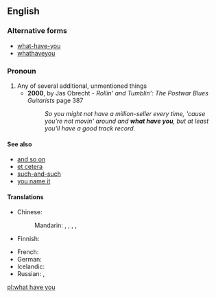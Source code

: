 ==English==

===Alternative forms===
* [[what-have-you]]
* [[whathaveyou]]

===Pronoun===
{{head|en|pronoun|head=[[what]] [[have]] [[you]]}}

# Any of several additional, unmentioned things
#* '''2000''', by Jas Obrecht - ''Rollin' and Tumblin': The Postwar Blues Guitarists'' page 387
#*: ''So you might not have a million-seller every time, 'cause you're not movin' around and '''what have you''', but at least you'll have a good track record.''

====See also====
* [[and so on]]
* [[et cetera]]
* [[such-and-such]]
* [[you name it]]

====Translations====
{{trans-top|any of several additional things}}
* Chinese:
*: Mandarin: {{t-|cmn|之類|alt=之類的|sc=Hani}}, {{t-|cmn|之类|alt=之类的|tr=zhīlèi de|sc=Hani}}, {{t-|cmn|什麼的|sc=Hani}}, {{t-|cmn|什么的|tr=shénmede|sc=Hani}}, {{t-|cmn|等等|tr=děngděng|sc=Hani}}
* Finnish: {{t+|fi|jokin}}
{{trans-mid}}
* French: {{t|fr|quoi que ce soit}}
* German: {{t|de|und so weiter}}
* Icelandic: {{t|is|og þvíumlíkt}}
* Russian: {{t|ru|и прочее|tr=i próčeje}},  {{t|ru|и всякая всячина|tr=i vsjákaja vsjáčina}}
{{trans-bottom}}

[[pl:what have you]]